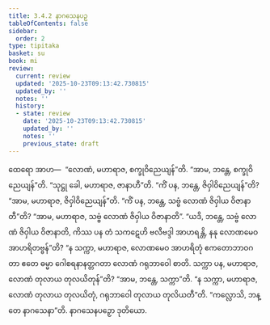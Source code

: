 ```yaml
---
title: 3.4.2 နာဂသေနပဉှ
tableOfContents: false
sidebar:
  order: 2
type: tipitaka
basket: su
book: mi
review:
  current: review
  updated: '2025-10-23T09:13:42.730815'
  updated_by: ''
  notes: ''
  history:
  - state: review
    date: '2025-10-23T09:13:42.730815'
    updated_by: ''
    notes: ''
    previous_state: draft
---
```



<ReviewStatus review={frontmatter.review} showDetails={true} />

<HypothesisAnnotation frontmatter={frontmatter} />

<DynamicBreadcrumb />

<Division number="64" book="mi" e="ch" v="28">

<Paragraph number="319" book="mi">
ထေရော အာဟ—  “လောဏံ, မဟာရာဇ, စက္ခုဝိညေယျန်”တိ. “အာမ, ဘန္တေ, စက္ခုဝိညေယျန်”တိ. “သုဋ္ဌု ခေါ, မဟာရာဇ, ဇာနာဟီ”တိ. “ကိံ ပန, ဘန္တေ, ဇိဝှါဝိညေယျန်”တိ? “အာမ, မဟာရာဇ, ဇိဝှါဝိညေယျန်”တိ. “ကိံ ပန, ဘန္တေ, သဗ္ဗံ လောဏံ ဇိဝှါယ ဝိဇာနာတီ”တိ? “အာမ, မဟာရာဇ, သဗ္ဗံ လောဏံ ဇိဝှါယ ဝိဇာနာတိ”.
</Paragraph>

<Paragraph number="320" book="mi">
“ယဒိ, ဘန္တေ, သဗ္ဗံ လောဏံ ဇိဝှါယ ဝိဇာနာတိ, ကိဿ ပန တံ သကဋေဟိ ဗလီဗဒ္ဒါ အာဟရန္တိ, နနု လောဏမေဝ အာဟရိတဗ္ဗန်”တိ? “န သက္ကာ, မဟာရာဇ, လောဏမေဝ အာဟရိတုံ ဧကတောဘာဝဂတာ ဧတေ ဓမ္မာ ဂေါစရနာနတ္တဂတာ လောဏံ ဂရုဘာဝေါ စာတိ. သက္ကာ ပန, မဟာရာဇ, လောဏံ တုလာယ တုလယိတုန်”တိ? “အာမ, ဘန္တေ, သက္ကာ”တိ. “န သက္ကာ, မဟာရာဇ, လောဏံ တုလာယ တုလယိတုံ, ဂရုဘာဝေါ တုလာယ တုလိယတီ”တိ.
</Paragraph>

<Paragraph number="321" book="mi">
“ကလ္လောသိ, ဘန္တေ နာဂသေနာ”တိ.

</Paragraph>
</Division>

<Paragraph number="322" type="center" book="mi">
နာဂသေနပဉှော ဒုတိယော.
</Paragraph>